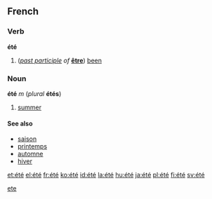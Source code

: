 ==French==
===Verb===
'''été'''
#(''[[past participle]] of'' '''[[être]]''') [[been]]
[[Category:French verb forms|ete]]
===Noun===
'''été''' ''m'' (''plural'' '''étés''')

#[[summer]]

====See also====
*[[saison]]
*[[printemps]]
*[[automne]]
*[[hiver]]

[[et:été]]
[[el:été]]
[[fr:été]]
[[ko:été]]
[[id:été]]
[[la:été]]
[[hu:été]]
[[ja:été]]
[[pl:été]]
[[fi:été]]
[[sv:été]]